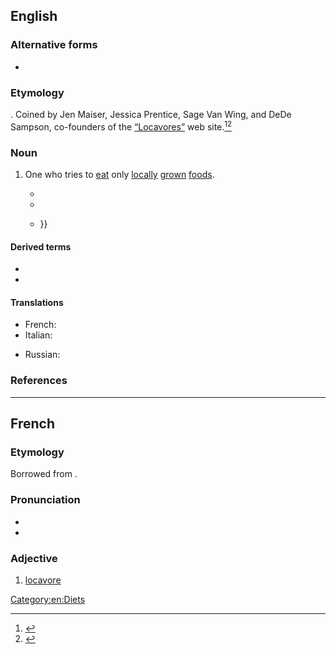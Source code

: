 ==English==

===Alternative forms===
* {{alter|en|localvore}}

===Etymology===
{{suffix|en|local|alt1=loca(l)|vore}}. Coined by Jen Maiser, Jessica Prentice, Sage Van Wing, and DeDe Sampson, co-founders of the [http://locavores.com/ “Locavores”] web site.<ref>{{cite-web
|last=Zimmer
|first=Benjamin
|date=2007-11-13
|url=http://itre.cis.upenn.edu/~myl/languagelog/archives/005109.html
|title=Locavore vs. localvore: the coiner speaks
|work=Language Log
|accessdate=2007-11-13
}}</ref><ref>{{cite-web
|publisher=Oxford University Press USA
|date=2007-11-12
|url=http://blog.oup.com/2007/11/locavore/
|work=Oxford Word Of The Year
|title=Locavore
|accessdate=2008-11-19
}}</ref>

===Noun===
{{en-noun}}

# One who tries to [[eat]] only [[locally]] [[grown]] [[food]]s.
#: {{syn|en|localvore}}
#: {{ant|en|distavore}}
#* {{quote-book|en|year=2007|month=March 12|quotee=James Daley|title=2007 Farm Bill Opportunities for Vermont and the Northeast: Hearing before the Committee on Agriculture, Nutrition, and Forestry, United States Senate, One Hundred Tenth Congress, First Session|section=Statement of James Daley, Campaign Director, Northern Forest Alliance, Stowe, Vermont|page=33|pageurl=https://books.google.com/books?id=I8-sx3cUy3AC&pg=PA33&q=locavore|author=[[w:United States Government Publishing Office|U.S. Government Printing Office]]|isbn=1-4223-2002-2|text=So I do think that there is a wonderful opportunity for us to find a carbon-neutral energy source where it is not only a beneficial model environmentally but we are sort of becoming forest and energy '''locavores''', if you will, and so that is what we are trying to establish through this idea of a community wood energy program where we would be using, you know, town forests to actually supply town energy needs so that people can actually see the costs and the impacts of where their energy is coming from.}}
#* {{quote-book|en|year=2007|author=Brenda Berstler|title=Home Plate: The Culinary Road Trip of Cooperstown: A Guidebook for the Discerning Visitor|page=243|pageurl=https://books.google.com/books?id=7WxFBDdDea8C&pg=PA243&q=locavore|publisher=Savor New York|isbn=0-9796802-0-4|text=They are a '''locavore'''’s (someone who eats food produced within 100 miles of he lives) paradise.}} <!-- [sic] not "of where he lives" -->
#* {{quote-book|en|year=2007|author=Leslie Garrett|title=The Virtuous Consumer: Your Essential Shopping Guide for a Better, Kinder, Healthier World (and one our kids will thank us for!)|page=54|pageurl=https://books.google.com/books?id=IZedCd9IebkC&pg=PA54&q=locavore|publisher=[[w:New World Library|New World Library]]|isbn=1-930722-74-5|text=<span style="font-variant:small-caps">Become a '''Locavore'''</span></br>Try to eat foods grown close to your home, which helps to reduce greenhouse gas emissions from transport as well as supporting your neighbors. {{…}}}}

====Derived terms====
* {{l|en|locavorism}}
* {{l|en|locavorous}}

====Translations====
{{trans-top}}
* French: {{t+|fr|locavore}}
* Italian: {{t+|it|locavoro|m}}
{{trans-mid}}
* Russian: {{t|ru|локаво́р|m}}
{{trans-bottom}}

===References===
<references />

[[Category:en:Diets]]

----

==French==

===Etymology===
Borrowed from  {{bor|fr|en|locavore}}.

===Pronunciation===
* {{fr-IPA}}
* {{audio|fr|LL-Q150 (fra)-Pamputt-locavore.wav|Audio}}

===Adjective===
{{fr-adj|locavore}}

# [[#English|locavore]]
#: {{ant|fr|distavore}}